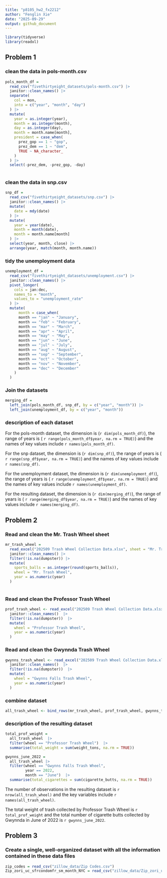 ```yaml
---
title: "p8105_hw2_fx2212"
author: "Fenglin Xie"
date: "2025-09-29"
output: github_document
---
```

```r
library(tidyverse)
library(readxl)
```

## Problem 1 

### clean the data in pols-month.csv

```r
pols_month_df = 
  read_csv("fivethirtyeight_datasets/pols-month.csv") |> 
  janitor::clean_names() |> 
  separate(
    col = mon,
    into = c("year", "month", "day")
  ) |> 
  mutate(
    year = as.integer(year),
    month = as.integer(month),
    day = as.integer(day),
    month = month.name[month],
    president = case_when(
      prez_gop == 1 ~ "gop",
      prez_dem == 1 ~ "dem",
      TRUE ~ NA_character_
    )
  ) |>
  select(-prez_dem, -prez_gop, -day) 
  
```

### clean the data in snp.csv

```r
snp_df =
  read_csv("fivethirtyeight_datasets/snp.csv") |> 
  janitor::clean_names() |>
  mutate(
    date = mdy(date)
  ) |> 
  mutate(
    year = year(date),
    month = month(date),
    month = month.name[month]
  ) |> 
  select(year, month, close) |> 
  arrange(year, match(month, month.name))
```

### tidy the unemployment data

```r
unemployment_df = 
  read_csv("fivethirtyeight_datasets/unemployment.csv") |> 
  janitor::clean_names() |> 
  pivot_longer(
    cols = jan:dec,
    names_to = "month",
    values_to = "unemployment_rate"
  ) |> 
  mutate(
      month = case_when(
      month == "jan" ~ "January",
      month == "feb" ~ "February", 
      month == "mar" ~ "March",
      month == "apr" ~ "April",
      month == "may" ~ "May",
      month == "jun" ~ "June",
      month == "jul" ~ "July",
      month == "aug" ~ "August",
      month == "sep" ~ "September",
      month == "oct" ~ "October",
      month == "nov" ~ "November",
      month == "dec" ~ "December"
    )
  ) 
```

### Join the datasets

```r
merging_df =
  left_join(pols_month_df, snp_df, by = c("year", "month")) |> 
  left_join(unemployment_df, by = c("year", "month"))
```

### description of each dataset

For the pols-month dataset, the dimension is (`r dim(pols_month_df)`), the range of years is ( `r range(pols_month_df$year, na.rm = TRUE)`) and the names of key values include `r names(pols_month_df)`.

For the snp dataset, the dimension is (`r dim(snp_df)`), the range of years is ( `r range(snp_df$year, na.rm = TRUE)`) and the names of key values include `r names(snp_df)`.

For the unemployment dataset, the dimension is (`r dim(unemployment_df)`), the range of years is ( `r range(unemployment_df$year, na.rm = TRUE)`) and the names of key values include `r names(unemployment_df)`.

For the resulting dataset, the dimension is (`r dim(merging_df)`), the range of years is ( `r range(merging_df$year, na.rm = TRUE)`) and the names of key values include `r names(merging_df)`.

## Problem 2

### Read and clean the Mr. Trash Wheel sheet

```r
mr_trash_wheel =
  read_excel("202509 Trash Wheel Collection Data.xlsx", sheet = "Mr. Trash Wheel") |> 
  janitor::clean_names() |>
  filter(!is.na(dumpster)) |> 
  mutate(
    sports_balls = as.integer(round(sports_balls)),
    wheel = "Mr. Trash Wheel",
    year = as.numeric(year)
  )
  
```

### Read and clean the Professor Trash Wheel

```r
prof_trash_wheel <- read_excel("202509 Trash Wheel Collection Data.xlsx", sheet = "Professor Trash Wheel") |> 
  janitor::clean_names()  |> 
  filter(!is.na(dumpster))  |> 
  mutate(
    wheel = "Professor Trash Wheel",
    year = as.numeric(year)
  )

```

### Read and clean the Gwynnda Trash Wheel
```r
gwynns_trash_wheel <- read_excel("202509 Trash Wheel Collection Data.xlsx", sheet = "Gwynns Falls Trash Wheel")  |> 
  janitor::clean_names()  |> 
  filter(!is.na(dumpster))  |> 
  mutate(
    wheel = "Gwynns Falls Trash Wheel",
    year = as.numeric(year)
  )
```

### combine dataset

```r
all_trash_wheel <- bind_rows(mr_trash_wheel, prof_trash_wheel, gwynns_trash_wheel)
```

### description of the resulting dataset

```r
total_prof_weight =
  all_trash_wheel  |> 
  filter(wheel == "Professor Trash Wheel")  |> 
  summarise(total_weight = sum(weight_tons, na.rm = TRUE))
```


```r
gwynns_june_2022 =
  all_trash_wheel |> 
  filter(wheel == "Gwynns Falls Trash Wheel", 
         year == 2022, 
         month == "June")  |> 
  summarise(total_cigarettes = sum(cigarette_butts, na.rm = TRUE))
```


The number of observations in the resulting dataset is `r nrow(all_trash_wheel)` and the key variables include `r names(all_trash_wheel)`.

The total weight of trash collected by Professor Trash Wheel is `r total_prof_weight` and the total number of cigarette butts collected by Gwynnda in June of 2022 is `r gwynns_june_2022`.

## Problem 3

### Create a single, well-organized dataset with all the information contained in these data files

```r
zip_codes = read_csv("zillow_data/Zip Codes.csv")
Zip_zori_uc_sfrcondomfr_sm_month_NYC = read_csv("zillow_data/Zip_zori_uc_sfrcondomfr_sm_month_NYC.csv")


```

